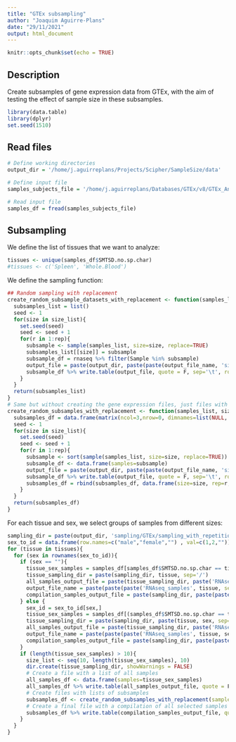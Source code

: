 ```yaml
---
title: "GTEx subsampling"
author: "Joaquim Aguirre-Plans"
date: "29/11/2021"
output: html_document
---
```


```r
knitr::opts_chunk$set(echo = TRUE)
```

## Description

Create subsamples of gene expression data from GTEx, with the aim of testing the effect of sample size in these subsamples.

```r
library(data.table)
library(dplyr)
set.seed(1510)
```

## Read files

```r
# Define working directories
output_dir = '/home/j.aguirreplans/Projects/Scipher/SampleSize/data'

# Define input file
samples_subjects_file = '/home/j.aguirreplans/Databases/GTEx/v8/GTEx_Annotations_SamplesSubjectsMerged.txt'

```

```r
# Read input file
samples_df = fread(samples_subjects_file)

```

## Subsampling

We define the list of tissues that we want to analyze:

```r
tissues <- unique(samples_df$SMTSD.no.sp.char)
#tissues <- c('Spleen', 'Whole.Blood')
```

We define the sampling function:

```r
## Random sampling with replacement
create_random_subsample_datasets_with_replacement <- function(samples_list, size_list, rep, rnaseq, output_dir, output_file_name){
  subsamples_list = list()
  seed <- 1
  for(size in size_list){
    set.seed(seed)
    seed <- seed + 1
    for(r in 1:rep){
      subsample <- sample(samples_list, size=size, replace=TRUE)
      subsamples_list[[size]] = subsample
      subsample_df = rnaseq %>% filter(Sample %in% subsample)
      output_file = paste(output_dir, paste(paste(output_file_name, 'size', size, 'rep', r, sep='_'), '.txt', sep=''), sep='/')
      subsample_df %>% write.table(output_file, quote = F, sep='\t', row.names = F, col.names = T)
    }
  }
  return(subsamples_list)
}
# Same but without creating the gene expression files, just files with samples
create_random_subsamples_with_replacement <- function(samples_list, size_list, rep, output_dir, output_file_name){
  subsamples_df = data.frame(matrix(ncol=3,nrow=0, dimnames=list(NULL, c("size", "rep", "samples"))))
  seed <- 1
  for(size in size_list){
    set.seed(seed)
    seed <- seed + 1
    for(r in 1:rep){
      subsample <- sort(sample(samples_list, size=size, replace=TRUE))
      subsample_df <- data.frame(samples=subsample)
      output_file = paste(output_dir, paste(paste(output_file_name, 'size', size, 'rep', r, sep='_'), '.txt', sep=''), sep='/')
      subsample_df %>% write.table(output_file, quote = F, sep='\t', row.names = F, col.names = T)
      subsamples_df = rbind(subsamples_df, data.frame(size=size, rep=r, samples=paste(subsample, collapse = ';')))
    }
  }
  return(subsamples_df)
}
```

For each tissue and sex, we select groups of samples from different sizes:

```r
sampling_dir = paste(output_dir, 'sampling/GTEx/sampling_with_repetition', sep='/')
sex_to_id = data.frame(row.names=c("male","female","") , val=c(1,2,""))
for (tissue in tissues){
  for (sex in rownames(sex_to_id)){
    if (sex == ""){
      tissue_sex_samples = samples_df[samples_df$SMTSD.no.sp.char == tissue,]$SAMPID
      tissue_sampling_dir = paste(sampling_dir, tissue, sep='/')
      all_samples_output_file = paste(tissue_sampling_dir, paste('RNAseq_samples_', tissue, '_all_samples.txt', sep=''), sep='/')
      output_file_name = paste(paste(paste('RNAseq_samples', tissue, sep="_")))
      compilation_samples_output_file = paste(sampling_dir, paste(paste('RNAseq_samples', tissue, sep="_"), '.txt', sep=''), sep='/')
    } else {
      sex_id = sex_to_id[sex,]
      tissue_sex_samples = samples_df[(samples_df$SMTSD.no.sp.char == tissue) & (samples_df$SEX == sex_id),]$SAMPID
      tissue_sampling_dir = paste(sampling_dir, paste(tissue, sex, sep="_"), sep='/')
      all_samples_output_file = paste(tissue_sampling_dir, paste('RNAseq_samples_', tissue, '_', sex, '_all_samples.txt', sep=''), sep='/')
      output_file_name = paste(paste(paste('RNAseq_samples', tissue, sex, sep="_")))
      compilation_samples_output_file = paste(sampling_dir, paste(paste('RNAseq_samples', tissue, sex, sep="_"), '.txt', sep=''), sep='/')
    }
    if (length(tissue_sex_samples) > 10){
      size_list <- seq(10, length(tissue_sex_samples), 10)
      dir.create(tissue_sampling_dir, showWarnings = FALSE)
      # Create a file with a list of all samples
      all_samples_df <- data.frame(samples=tissue_sex_samples)
      all_samples_df %>% write.table(all_samples_output_file, quote = F, sep='\t', row.names = F, col.names = T)
      # Create files with lists of subsamples
      subsamples_df <- create_random_subsamples_with_replacement(samples_list=tissue_sex_samples, size_list=size_list, rep=10, output_dir=tissue_sampling_dir, output_file_name=output_file_name)
      # Create a final file with a compilation of all selected samples for the same tissue
      subsamples_df %>% write.table(compilation_samples_output_file, quote = F, sep='\t', row.names = F, col.names = T)
    }
  }
}
```

